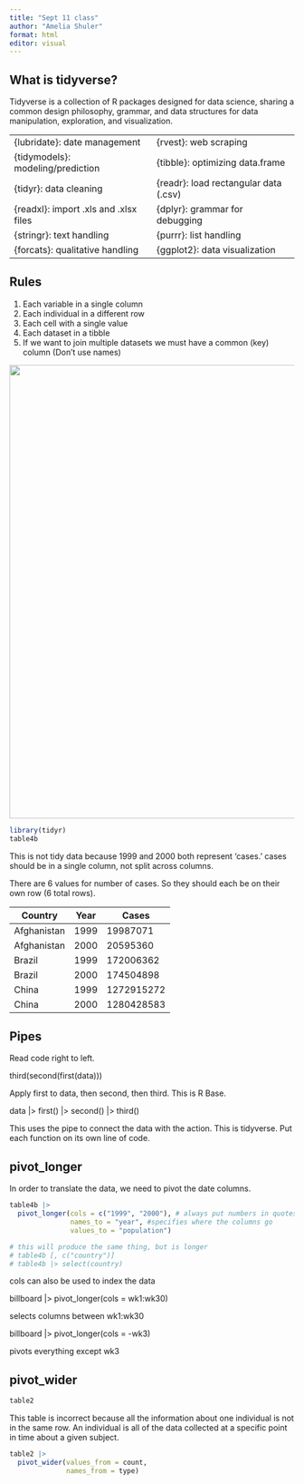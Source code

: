 ```yaml
---
title: "Sept 11 class"
author: "Amelia Shuler"
format: html
editor: visual
---
```


## What is tidyverse?

Tidyverse is a collection of R packages designed for data science, sharing a common design philosophy, grammar, and data structures for data manipulation, exploration, and visualization.

|  |  |
|----|----|
| {lubridate}: date management | {rvest}: web scraping |
| {tidymodels}: modeling/prediction | {tibble}: optimizing data.frame |
| {tidyr}: data cleaning | {readr}: load rectangular data (.csv) |
| {readxl}: import .xls and .xlsx files | {dplyr}: grammar for debugging |
| {stringr}: text handling | {purrr}: list handling |
| {forcats}: qualitative handling | {ggplot2}: data visualization |

## Rules

1.  Each variable in a single column
2.  Each individual in a different row
3.  Each cell with a single value
4.  Each dataset in a tibble
5.  If we want to join multiple datasets we must have a common (key) column (Don't use names)

![](tidy_def.jpg){fig-align="right" width="800"}

```r
library(tidyr)
table4b
```

This is not tidy data because 1999 and 2000 both represent 'cases.' cases should be in a single column, not split across columns.

There are 6 values for number of cases. So they should each be on their own row (6 total rows).

| Country     | Year | Cases      |
|-------------|------|------------|
| Afghanistan | 1999 | 19987071   |
| Afghanistan | 2000 | 20595360   |
| Brazil      | 1999 | 172006362  |
| Brazil      | 2000 | 174504898  |
| China       | 1999 | 1272915272 |
| China       | 2000 | 1280428583 |

## Pipes

Read code right to left.

third(second(first(data)))

Apply first to data, then second, then third. This is R Base.

data \|\> first() \|\> second() \|\> third()

This uses the pipe to connect the data with the action. This is tidyverse. Put each function on its own line of code.

## pivot_longer

In order to translate the data, we need to pivot the date columns.

```r
table4b |> 
  pivot_longer(cols = c("1999", "2000"), # always put numbers in quotes
               names_to = "year", #specifies where the columns go
               values_to = "population")

# this will produce the same thing, but is longer
# table4b [, c("country")]
# table4b |> select(country)
```

cols can also be used to index the data

billboard \|\> pivot_longer(cols = wk1:wk30)

selects columns between wk1:wk30

billboard \|\> pivot_longer(cols = -wk3)

pivots everything except wk3

## pivot_wider

```r
table2
```

This table is incorrect because all the information about one individual is not in the same row. An individual is all of the data collected at a specific point in time about a given subject.

```r
table2 |> 
  pivot_wider(values_from = count,
              names_from = type)
```
